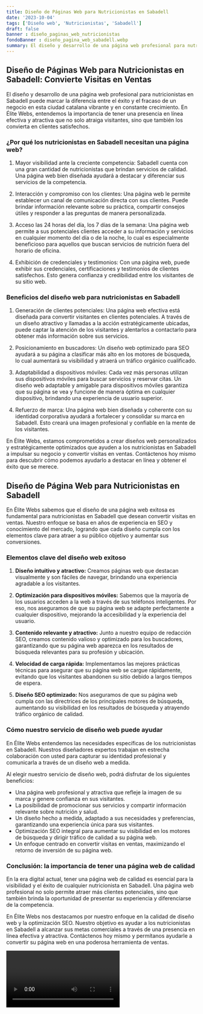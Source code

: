 ```yaml
---
title: Diseño de Páginas Web para Nutricionistas en Sabadell
date: '2023-10-04'
tags: ['Diseño web', 'Nutricionistas', 'Sabadell']
draft: false
banner : diseño_paginas_web_nutricionistas
fondoBanner : diseño_pagina_web_sabadell.webp
summary: El diseño y desarrollo de una página web profesional para nutricionistas en Sabadell puede marcar la diferencia entre el éxito y el fracaso de un negocio en esta ciudad catalana vibrante y en constante crecimiento. En Élite Webs, entendemos la importancia de tener una presencia en línea efectiva y atractiva que no solo atraiga visitantes, sino que también los convierta en clientes satisfechos.
---
```


## Diseño de Páginas Web para Nutricionistas en Sabadell: Convierte Visitas en Ventas

El diseño y desarrollo de una página web profesional para nutricionistas en Sabadell puede marcar la diferencia entre el éxito y el fracaso de un negocio en esta ciudad catalana vibrante y en constante crecimiento. En Élite Webs, entendemos la importancia de tener una presencia en línea efectiva y atractiva que no solo atraiga visitantes, sino que también los convierta en clientes satisfechos.

### ¿Por qué los nutricionistas en Sabadell necesitan una página web?

1. Mayor visibilidad ante la creciente competencia: Sabadell cuenta con una gran cantidad de nutricionistas que brindan servicios de calidad. Una página web bien diseñada ayudará a destacar y diferenciar sus servicios de la competencia.

2. Interacción y compromiso con los clientes: Una página web le permite establecer un canal de comunicación directa con sus clientes. Puede brindar información relevante sobre su práctica, compartir consejos útiles y responder a las preguntas de manera personalizada.

3. Acceso las 24 horas del día, los 7 días de la semana: Una página web permite a sus potenciales clientes acceder a su información y servicios en cualquier momento del día o de la noche, lo cual es especialmente beneficioso para aquellos que buscan servicios de nutrición fuera del horario de oficina.

4. Exhibición de credenciales y testimonios: Con una página web, puede exhibir sus credenciales, certificaciones y testimonios de clientes satisfechos. Esto genera confianza y credibilidad entre los visitantes de su sitio web.

### Beneficios del diseño web para nutricionistas en Sabadell

1. Generación de clientes potenciales: Una página web efectiva está diseñada para convertir visitantes en clientes potenciales. A través de un diseño atractivo y llamadas a la acción estratégicamente ubicadas, puede captar la atención de los visitantes y alentarlos a contactarlo para obtener más información sobre sus servicios.

2. Posicionamiento en buscadores: Un diseño web optimizado para SEO ayudará a su página a clasificar más alto en los motores de búsqueda, lo cual aumentará su visibilidad y atraerá un tráfico orgánico cualificado.

3. Adaptabilidad a dispositivos móviles: Cada vez más personas utilizan sus dispositivos móviles para buscar servicios y reservar citas. Un diseño web adaptable y amigable para dispositivos móviles garantiza que su página se vea y funcione de manera óptima en cualquier dispositivo, brindando una experiencia de usuario superior.

4. Refuerzo de marca: Una página web bien diseñada y coherente con su identidad corporativa ayudará a fortalecer y consolidar su marca en Sabadell. Esto creará una imagen profesional y confiable en la mente de los visitantes.

En Élite Webs, estamos comprometidos a crear diseños web personalizados y estratégicamente optimizados que ayuden a los nutricionistas en Sabadell a impulsar su negocio y convertir visitas en ventas. Contáctenos hoy mismo para descubrir cómo podemos ayudarlo a destacar en línea y obtener el éxito que se merece.

<GifSeo />

<Cta />

## Diseño de Página Web para Nutricionistas en Sabadell

En Élite Webs sabemos que el diseño de una página web exitosa es fundamental para nutricionistas en Sabadell que desean convertir visitas en ventas. Nuestro enfoque se basa en años de experiencia en SEO y conocimiento del mercado, logrando que cada diseño cumpla con los elementos clave para atraer a su público objetivo y aumentar sus conversiones.

### Elementos clave del diseño web exitoso

1. **Diseño intuitivo y atractivo:** Creamos páginas web que destacan visualmente y son fáciles de navegar, brindando una experiencia agradable a los visitantes.

2. **Optimización para dispositivos móviles:** Sabemos que la mayoría de los usuarios acceden a la web a través de sus teléfonos inteligentes. Por eso, nos aseguramos de que su página web se adapte perfectamente a cualquier dispositivo, mejorando la accesibilidad y la experiencia del usuario.

3. **Contenido relevante y atractivo:** Junto a nuestro equipo de redacción SEO, creamos contenido valioso y optimizado para los buscadores, garantizando que su página web aparezca en los resultados de búsqueda relevantes para su profesión y ubicación.

4. **Velocidad de carga rápida:** Implementamos las mejores prácticas técnicas para asegurar que su página web se cargue rápidamente, evitando que los visitantes abandonen su sitio debido a largos tiempos de espera.

5. **Diseño SEO optimizado:** Nos aseguramos de que su página web cumpla con las directrices de los principales motores de búsqueda, aumentando su visibilidad en los resultados de búsqueda y atrayendo tráfico orgánico de calidad.

### Cómo nuestro servicio de diseño web puede ayudar

En Élite Webs entendemos las necesidades específicas de los nutricionistas en Sabadell. Nuestros diseñadores expertos trabajan en estrecha colaboración con usted para capturar su identidad profesional y comunicarla a través de un diseño web a medida.

Al elegir nuestro servicio de diseño web, podrá disfrutar de los siguientes beneficios:

- Una página web profesional y atractiva que refleje la imagen de su marca y genere confianza en sus visitantes.
- La posibilidad de promocionar sus servicios y compartir información relevante sobre nutrición y salud.
- Un diseño hecho a medida, adaptado a sus necesidades y preferencias, garantizando una experiencia única para sus visitantes.
- Optimización SEO integral para aumentar su visibilidad en los motores de búsqueda y dirigir tráfico de calidad a su página web.
- Un enfoque centrado en convertir visitas en ventas, maximizando el retorno de inversión de su página web.

### Conclusión: la importancia de tener una página web de calidad

En la era digital actual, tener una página web de calidad es esencial para la visibilidad y el éxito de cualquier nutricionista en Sabadell. Una página web profesional no solo permite atraer más clientes potenciales, sino que también brinda la oportunidad de presentar su experiencia y diferenciarse de la competencia.

En Élite Webs nos destacamos por nuestro enfoque en la calidad de diseño web y la optimización SEO. Nuestro objetivo es ayudar a los nutricionistas en Sabadell a alcanzar sus metas comerciales a través de una presencia en línea efectiva y atractiva. Contáctenos hoy mismo y permítanos ayudarle a convertir su página web en una poderosa herramienta de ventas.

<Video />

<CtaBot job='Nutricionistas' city='Sabadell'/>

<Gmaps query='Sabadell+españa+maps' />